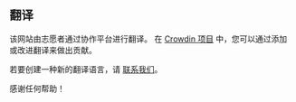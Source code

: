 <script>
</script>

## <Languages size="18" class="mr-1 inline-block align-baseline" /> 翻译

该网站由志愿者通过协作平台进行翻译。
在 <a href="https://crowdin.com/project/gpxstudio" target="_blank">Crowdin 项目</a> 中，您可以通过添加或改进翻译来做出贡献。

若要创建一种新的翻译语言，请 <a href="#contact">联系我们</a>。

感谢任何帮助！
